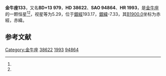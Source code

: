 {{Starbox begin
| name = 金牛座133
}}
{{Starbox observe
| epoch = [[J2000.0|J2000.0]]
| constell = [[金牛座|金牛座]]<ref name=SIMBAD>{{cite web
 | url=http://simbad.u-strasbg.fr/simbad/sim-id?Ident=HR+1993
 | title=Pulsating variable Star
 | publisher=Centre de Données astronomiques de Strasbourg
 | work=SIMBAD
 | accessdate=2012-07-13
 | archive-date=2021-05-10
 | archive-url=https://web.archive.org/web/20210510200055/http://simbad.u-strasbg.fr/simbad/sim-id?Ident=HR+1993
 | dead-url=no
 }}</ref><ref name=DATA>{{cite web
 | url=http://vizier.u-strasbg.fr/viz-bin/VizieR-5?-out.add=.&-source=5050&-corr=PK=HR&-out.max=9999&HR=1993
 | title=VizieR Detailed Page
 | accessdate=2012-07-13
 | archive-date=2016-03-05
 | archive-url=https://web.archive.org/web/20160305004234/http://vizier.u-strasbg.fr/viz-bin/VizieR-5?-out.add=.&-source=5050&-corr=PK=HR&-out.max=9999&HR=1993
 | dead-url=no
 }}</ref>
| 星官 = 
| ra = {{RA|5|47|42.9}}<ref name=SIMBAD /><ref name=DATA />
| dec = {{DEC|+13|53|59}}<ref name=SIMBAD /><ref name=DATA />
| appmag_v = 5.29<ref name=SIMBAD /><ref name=DATA />
}}
{{Starbox character
| class = B2IV-V<ref name=SIMBAD /><ref name=DATA />
| b-v = -0.17<ref name=SIMBAD /><ref name=DATA />
| u-b = -0.66<ref name=SIMBAD /><ref name=DATA />
| r-i = <ref name=SIMBAD /><ref name=DATA />
| variable = 
}}
{{Starbox astrometry
| radial_v = -0.66
| prop_mo_ra = 29
| parallax = -0.002
| p_error = 
}}
{{Starbox catalog
| names =BD+13 979，[[SAO星表|SAO]] 94864，[[HD星表|HD]] 38622，[[HR星表|HR]] 1993}}
{{Starbox reference |Simbad=HR+1993}}
{{Starbox end}}

'''金牛座133'''，又名'''BD+13 979'''，'''HD 38622'''、'''SAO 94864'''、'''HR 1993'''，是[[金牛座|金牛座]]的一颗恒星<ref name=SIMBAD /><ref name=DATA />，视星等为5.29，位于[[銀道座標系|銀經]]193.17，[[銀道座標系|銀緯]]-7.33，其[[B1900.0|B1900.0]]坐标为赤經{{RA|5|42|2.6}}，赤緯{{DEC|+13|-7.33|48}}。

== 参考文献 ==
{{reflist}}

{{star-stub}}

{{金牛座恒星}}
{{星官|水府|4|8}}
[[Category:金牛座|Category:金牛座]]
[[Category:HD和HDE天體|38622]]
[[Category:HR天體|1993]]
[[Category:SAO天體|94864]]